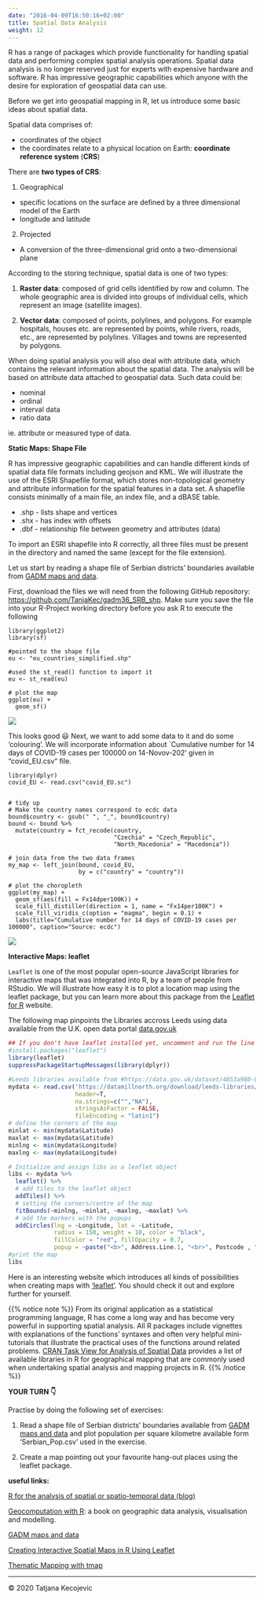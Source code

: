 ```yaml
---
date: "2016-04-09T16:50:16+02:00"
title: Spatial Data Analysis
weight: 12
---
```


R has a range of packages which provide functionality for handling spatial data and performing complex spatial analysis operations. Spatial data analysis is no longer reserved just for experts with expensive hardware and software. R has impressive geographic capabilities which anyone with the desire for exploration of geospatial data can use. 

Before we get into geospatial mapping in R, let us introduce some basic ideas about spatial data.

Spatial data comprises of:

- coordinates of the object
- the coordinates relate to a physical location on Earth: **coordinate reference system** (**CRS**)

There are **two types of CRS**:

1) Geographical

  * specific locations on the surface are defined by a three dimensional model of the Earth 
  * longitude and latitude

2) Projected

  *	A conversion of the three-dimensional grid onto a two-dimensional plane

According to the storing technique, spatial data is one of two types:

1)	**Raster data**: composed of grid cells identified by row and column. The whole geographic area is divided into groups of individual cells, which represent an image (satellite images).

2)	**Vector data**: composed of points, polylines, and polygons. For example hospitals, houses etc. are represented by points, while rivers, roads, etc., are represented by polylines. Villages and towns are represented by polygons.

When doing spatial analysis you will also deal with attribute data, which contains the relevant information about the spatial data. The analysis will be based on attribute data attached to geospatial data. Such data could be:

* nominal
* ordinal
* interval data
* ratio data

ie. attribute or measured type of data.

**Static Maps: Shape File** 

R has impressive geographic capabilities and can handle different kinds of spatial data file formats including geojson and KML. We will illustrate the use of the ESRI Shapefile format, which stores non-topological geometry and attribute information for the spatial features in a data set. A shapefile consists minimally of a main file, an index file, and a dBASE table.

-	.shp - lists shape and vertices
-	.shx - has index with offsets
-	.dbf - relationship file between geometry and attributes (data)

To import an ESRI shapefile into R correctly, all three files must be present in the directory and named the same (except for the file extension).

Let us start by reading a shape file of Serbian districts' boundaries available from [GADM maps and data](https://gadm.org/download_country_v3.html).

First, download the files we will need from the following GitHub repository: <https://github.com/TanjaKec/gadm36_SRB_shp>. Make sure you save the file into your R-Project working directory before you ask R to execute the following

```
library(ggplot2)
library(sf)

#pointed to the shape file
eu <- "eu_countries_simplified.shp"

#used the st_read() function to import it
eu <- st_read(eu)

# plot the map
ggplot(eu) + 
  geom_sf()
```

![](/module2/SpatialDA/images/plot_eu.png?width=40pc)

This looks good 😃 Next, we want to add some data to it and do some 'colouring'. We will incorporate information about `Cumulative number for 14 days of COVID-19 cases per 100000 on 14-Novov-202' given in "covid_EU.csv" file.  

```
library(dplyr)
covid_EU <- read.csv("covid_EU.sc")


# tidy up
# Make the country names correspond to ecdc data 
bound$country <- gsub(" ", "_", bound$country)
bound <- bound %>% 
  mutate(country = fct_recode(country,
                              "Czechia" = "Czech_Republic",
                              "North_Macedonia" = "Macedonia"))

# join data from the two data frames  
my_map <- left_join(bound, covid_EU,
                    by = c("country" = "country"))

# plot the choropleth
ggplot(my_map) +
  geom_sf(aes(fill = Fx14dper100K)) +
  scale_fill_distiller(direction = 1, name = "Fx14per100K") +
  scale_fill_viridis_c(option = "magma", begin = 0.1) +
  labs(title="Cumulative number for 14 days of COVID-19 cases per 100000", caption="Source: ecdc")
```

![](/module2/SpatialDA/images/plot_covid.png?width=40pc)


**Interactive Maps: leaflet**

`Leaflet` is one of the most popular open-source JavaScript libraries for interactive maps that was integrated into R, by a team of people from RStudio. We will illustrate how easy it is to plot a location map using the leaflet package, but you can learn more about this package from the [Leaflet for R](https://rstudio.github.io/leaflet/) website.

The following map pinpoints the Libraries accross Leeds using data available from the U.K. open data portal [data.gov.uk](https://data.gov.uk/dataset/4853a980-0c6d-4d83-9daa-d0441b21f6e1/leeds-libraries)

```r
## If you don't have leaflet installed yet, uncomment and run the line below
#install.packages("leaflet")
library(leaflet)
suppressPackageStartupMessages(library(dplyr))

#Leeds libraries available from #https://data.gov.uk/dataset/4853a980-0c6d-4d83-9daa-d0441b21f6e1/leeds-libraries
mydata <- read.csv('https://datamillnorth.org/download/leeds-libraries/cfc9f345-4916-4b74-aa9e-cecc78db9075/library%2520locations.csv', 
                   header=T, 
                   na.strings=c("","NA"),
                   stringsAsFactor = FALSE,
                   fileEncoding = "latin1") 
# define the corners of the map
minlat <- min(mydata$Latitude)
maxlat <- max(mydata$Latitude)
minlng <- min(mydata$Longitude)
maxlng <- max(mydata$Longitude)

# Initialize and assign libs as a leaflet object
libs <- mydata %>% 
  leaflet() %>% 
  # add tiles to the leaflet object
  addTiles() %>%
  # setting the corners/centre of the map
  fitBounds(~minlng, ~minlat, ~maxlng, ~maxlat) %>% 
  # add the markers with the popups 
  addCircles(lng = ~Longitude, lat = ~Latitude,
             radius = 150, weight = 10, color = "black",
             fillColor = "red", fillOpacity = 0.7,  
             popup = ~paste("<b>", Address.Line.1, "<br>", Postcode , "<br> tel:", Telephone, "<br> email:", Email, "<br>"))
#print the map
libs
```

Here is an interesting website which introduces all kinds of possibilities when creating maps with ['leaflet'](https://maptimeboston.github.io/leaflet-intro/). You should check it out and explore further for yourself.

{{% notice note %}}
From its original application as a statistical programming language, R has come a long way and has become very powerful in supporting spatial analysis. All R packages include vignettes with explanations of the functions’ syntaxes and often very helpful mini-tutorials that illustrate the practical uses of the functions around related problems. [CRAN Task View for Analysis of Spatial Data ](https://cran.r-project.org/web/views/Spatial.html) provides a list of available libraries in R for geographical mapping that are commonly used when undertaking spatial analysis and mapping projects in R. 
{{% /notice %}}


**YOUR TURN 👇**

Practise by doing the following set of exercises:

1)	Read a shape file of Serbian districts’ boundaries available from [GADM maps and data](https://gadm.org/download_country_v3.html) and plot population per square kilometre available form ‘Serbian_Pop.csv’ used in the exercise.

2)	Create a map pointing out your favourite hang-out places using the leaflet package.



**useful links:** 

[R for the analysis of spatial or spatio-temporal data (blog)](https://www.r-spatial.org/)

[Geocomputation with R](https://geocompr.robinlovelace.net/): a book on geographic data analysis, visualisation and modelling.

[GADM maps and data](https://gadm.org/download_country_v3.html)

[Creating Interactive Spatial Maps in R Using Leaflet](https://www.earthdatascience.org/courses/earth-analytics/get-data-using-apis/leaflet-r/)

[Thematic Mapping with tmap](https://map-rfun.library.duke.edu/031_thematic_mapping.html)

-----------------------------
© 2020 Tatjana Kecojevic

